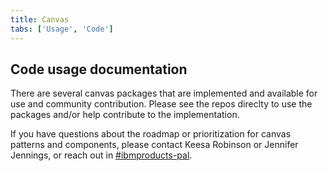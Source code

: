 ```yaml
---
title: Canvas
tabs: ['Usage', 'Code']
---
```


## Code usage documentation

There are several canvas packages that are implemented and available for use and community contribution. Please see the repos direclty to use the packages and/or help contribute to the implementation. 

<CardGroup>
  <MiniCard
    title="Flow canvas"
    href="https://github.ibm.com/Cloud-Integration/flow-canvas"
    actionIcon="arrowRight"
  />
  <MiniCard
    title="Elyra"
    href="https://github.com/elyra-ai/canvas"
    actionIcon="arrowRight"
  />
</CardGroup>


If you have questions about the roadmap or prioritization for canvas patterns and components, please contact Keesa Robinson or Jennifer Jennings, or reach out in [#ibmproducts-pal](https://ibm-casdesign.slack.com/archives/CQGR0HC05).